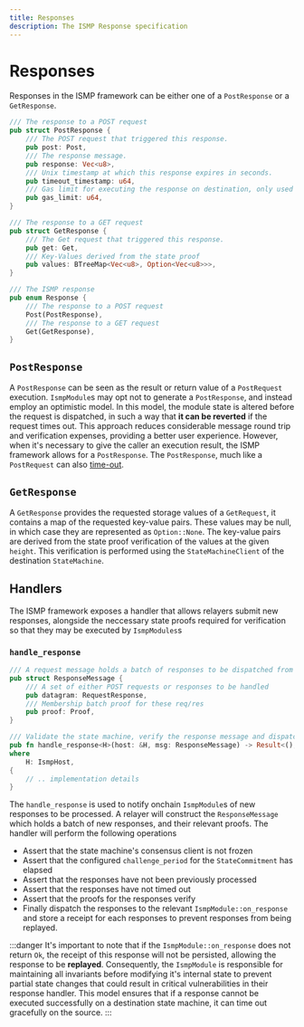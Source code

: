 ```yaml
---
title: Responses
description: The ISMP Response specification
---
```


# Responses

Responses in the ISMP framework can be either one of a `PostResponse` or a `GetResponse`.

```rust
/// The response to a POST request
pub struct PostResponse {
    /// The POST request that triggered this response.
    pub post: Post,
    /// The response message.
    pub response: Vec<u8>,
    /// Unix timestamp at which this response expires in seconds.
    pub timeout_timestamp: u64,
    /// Gas limit for executing the response on destination, only used for solidity modules.
    pub gas_limit: u64,
}

/// The response to a GET request
pub struct GetResponse {
    /// The Get request that triggered this response.
    pub get: Get,
    /// Key-Values derived from the state proof
    pub values: BTreeMap<Vec<u8>, Option<Vec<u8>>>,
}

/// The ISMP response
pub enum Response {
    /// The response to a POST request
    Post(PostResponse),
    /// The response to a GET request
    Get(GetResponse),
}
```

## `PostResponse`

A `PostResponse` can be seen as the result or return value of a `PostRequest` execution. `IsmpModule`s may opt not to generate a `PostResponse`, and instead employ an optimistic model. In this model, the module state is altered before the request is dispatched, in such a way that **it can be reverted** if the request times out. This approach reduces considerable message round trip and verification expenses, providing a better user experience. However, when it's necessary to give the caller an execution result, the ISMP framework allows for a `PostResponse`. The `PostResponse`,  much like a `PostRequest` can also [time-out](/protocol/timeouts).

## `GetResponse`

A `GetResponse` provides the requested storage values of a `GetRequest`, it contains a map of the requested key-value pairs. These values may be null, in which case they are represented as `Option::None`. The key-value pairs are derived from the state proof verification of the values at the given `height`. This verification is performed using the `StateMachineClient` of the destination `StateMachine`.

## Handlers

The ISMP framework exposes a handler that allows relayers submit new responses, alongside the neccessary state proofs required for verification so that they may be executed by `IsmpModules`s

### `handle_response`

```rust
/// A request message holds a batch of responses to be dispatched from a source state machine
pub struct ResponseMessage {
    /// A set of either POST requests or responses to be handled
    pub datagram: RequestResponse,
    /// Membership batch proof for these req/res
    pub proof: Proof,
}

/// Validate the state machine, verify the response message and dispatch the message to the router
pub fn handle_response<H>(host: &H, msg: ResponseMessage) -> Result<(), Error>
where
    H: IsmpHost,
{
    // .. implementation details
}
```

The `handle_response` is used to notify onchain `IsmpModule`s of new responses to be processed. A relayer will construct the `ResponseMessage` which holds a batch of new responses, and their relevant proofs. The handler will perform the following operations

- Assert that the state machine's consensus client is not frozen
- Assert that the configured `challenge_period` for the `StateCommitment` has elapsed
- Assert that the responses have not been previously processed
- Assert that the responses have not timed out
- Assert that the proofs for the responses verify
- Finally dispatch the responses to the relevant `IsmpModule::on_response` and store a receipt for each responses to prevent responses from being replayed.


:::danger
It's important to note that if the `IsmpModule::on_response` does not return `Ok`, the receipt of this response will not be persisted, allowing the response to be **replayed**. Consequently, the `IsmpModule` is responsible for maintaining all invariants before modifying it's internal state to prevent partial state changes that could result in critical vulnerabilities in their response handler. This model ensures that if a response cannot be executed successfully on a destination state machine, it can time out gracefully on the source.
:::
